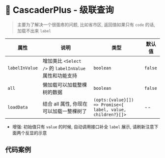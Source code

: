 # 🎹 CascaderPlus - 级联查询

> 主要为了解决一个很蛋疼的问题, 比如省市区, 返回值如果只有 `code` 的话, 加载不出来 `label`

|属性|说明|类型|默认值|
|---|---|---|---|
|`labelInValue`| 增加类比 `<Select />` 的 `labelInValue` 属性和功能支持| `boolean` | `false`|
|`all`| 懒加载可以加载整棵树的数据 | `boolean` | `false`|
|`loadData`| 结合 all 属性, 你现在可以加载一整棵树了 | `(opts:{value}[]) => Promise<{ label, value, children?}[]>` | -- |

- 增强: 初始值只有 `value` 的时候, 自动调用接口补全 `label` 展示, 请刷新注意下面两个反显的示意

## 代码案例
<code src="../demos/CascaderPlus.tsx"  />

